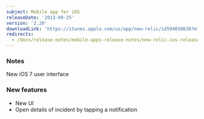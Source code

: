 ```yaml
---
subject: Mobile app for iOS
releaseDate: '2013-09-25'
version: '2.20'
downloadLink: 'https://itunes.apple.com/us/app/new-relic/id594038638?mt=8'
redirects:
  - /docs/release-notes/mobile-apps-release-notes/new-relic-ios-release-notes/new-relic-ios-220
---
```


### Notes

New iOS 7 user interface

### New features

* New UI
* Open details of incident by tapping a notification
